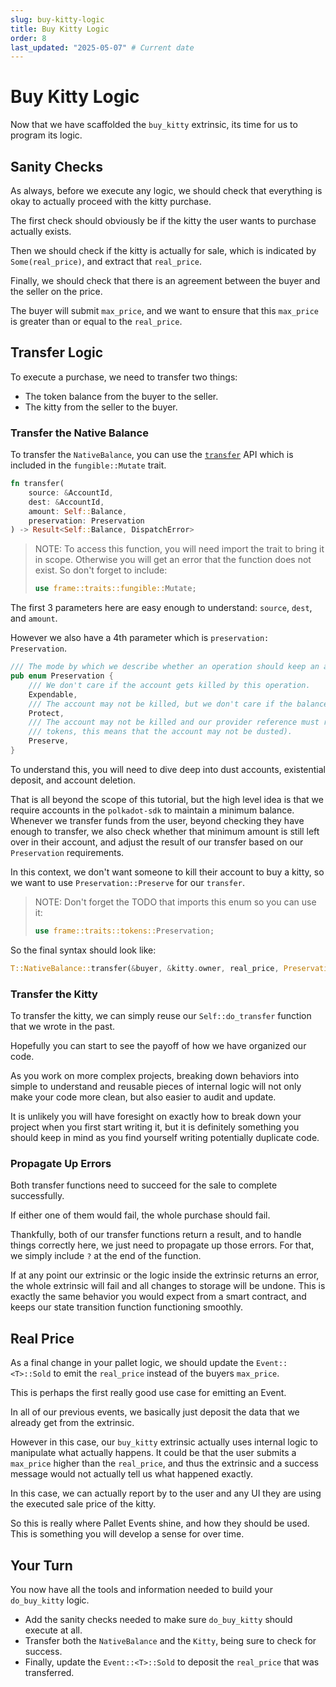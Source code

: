 ```yaml
---
slug: buy-kitty-logic
title: Buy Kitty Logic
order: 8
last_updated: "2025-05-07" # Current date
---
```


# Buy Kitty Logic

Now that we have scaffolded the `buy_kitty` extrinsic, its time for us to program its logic.

## Sanity Checks

As always, before we execute any logic, we should check that everything is okay to actually proceed with the kitty purchase.

The first check should obviously be if the kitty the user wants to purchase actually exists.

Then we should check if the kitty is actually for sale, which is indicated by `Some(real_price)`, and extract that `real_price`.

Finally, we should check that there is an agreement between the buyer and the seller on the price.

The buyer will submit `max_price`, and we want to ensure that this `max_price` is greater than or equal to the `real_price`.

## Transfer Logic

To execute a purchase, we need to transfer two things:

- The token balance from the buyer to the seller.
- The kitty from the seller to the buyer.

### Transfer the Native Balance

To transfer the `NativeBalance`, you can use the [`transfer`](https://docs.rs/frame-support/38.0.0/frame_support/traits/tokens/fungible/trait.Mutate.html#method.transfer) API which is included in the `fungible::Mutate` trait.

```rust
fn transfer(
    source: &AccountId,
    dest: &AccountId,
    amount: Self::Balance,
    preservation: Preservation
) -> Result<Self::Balance, DispatchError>
```

> NOTE: To access this function, you will need import the trait to bring it in scope. Otherwise you will get an error that the function does not exist. So don't forget to include:
>
> ```rust
> use frame::traits::fungible::Mutate;
> ```

The first 3 parameters here are easy enough to understand: `source`, `dest`, and `amount`.

However we also have a 4th parameter which is `preservation: Preservation`.

```rust
/// The mode by which we describe whether an operation should keep an account alive.
pub enum Preservation {
	/// We don't care if the account gets killed by this operation.
	Expendable,
	/// The account may not be killed, but we don't care if the balance gets dusted.
	Protect,
	/// The account may not be killed and our provider reference must remain (in the context of
	/// tokens, this means that the account may not be dusted).
	Preserve,
}
```

To understand this, you will need to dive deep into dust accounts, existential deposit, and account deletion.

That is all beyond the scope of this tutorial, but the high level idea is that we require accounts in the `polkadot-sdk` to maintain a minimum balance. Whenever we transfer funds from the user, beyond checking they have enough to transfer, we also check whether that minimum amount is still left over in their account, and adjust the result of our transfer based on our `Preservation` requirements.

In this context, we don't want someone to kill their account to buy a kitty, so we want to use `Preservation::Preserve` for our `transfer`.

> NOTE: Don't forget the TODO that imports this enum so you can use it:
>
> ```rust
> use frame::traits::tokens::Preservation;
> ```

So the final syntax should look like:

```rust
T::NativeBalance::transfer(&buyer, &kitty.owner, real_price, Preservation::Preserve)?;
```

### Transfer the Kitty

To transfer the kitty, we can simply reuse our `Self::do_transfer` function that we wrote in the past.

Hopefully you can start to see the payoff of how we have organized our code.

As you work on more complex projects, breaking down behaviors into simple to understand and reusable pieces of internal logic will not only make your code more clean, but also easier to audit and update.

It is unlikely you will have foresight on exactly how to break down your project when you first start writing it, but it is definitely something you should keep in mind as you find yourself writing potentially duplicate code.

### Propagate Up Errors

Both transfer functions need to succeed for the sale to complete successfully.

If either one of them would fail, the whole purchase should fail.

Thankfully, both of our transfer functions return a result, and to handle things correctly here, we just need to propagate up those errors. For that, we simply include `?` at the end of the function.

If at any point our extrinsic or the logic inside the extrinsic returns an error, the whole extrinsic will fail and all changes to storage will be undone. This is exactly the same behavior you would expect from a smart contract, and keeps our state transition function functioning smoothly.

## Real Price

As a final change in your pallet logic, we should update the `Event::<T>::Sold` to emit the `real_price` instead of the buyers `max_price`.

This is perhaps the first really good use case for emitting an Event.

In all of our previous events, we basically just deposit the data that we already get from the extrinsic.

However in this case, our `buy_kitty` extrinsic actually uses internal logic to manipulate what actually happens. It could be that the user submits a `max_price` higher than the `real_price`, and thus the extrinsic and a success message would not actually tell us what happened exactly.

In this case, we can actually report by to the user and any UI they are using the executed sale price of the kitty.

So this is really where Pallet Events shine, and how they should be used. This is something you will develop a sense for over time.

## Your Turn

You now have all the tools and information needed to build your `do_buy_kitty` logic.

- Add the sanity checks needed to make sure `do_buy_kitty` should execute at all.
- Transfer both the `NativeBalance` and the `Kitty`, being sure to check for success.
- Finally, update the `Event::<T>::Sold` to deposit the `real_price` that was transferred.
